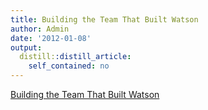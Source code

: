 ```yaml
---
title: Building the Team That Built Watson
author: Admin
date: '2012-01-08'
output:
  distill::distill_article:
    self_contained: no
---
```


[Building the Team That Built Watson](http://www.nytimes.com/2012/01/08/jobs/building-the-watson-team-of-scientists.html)
